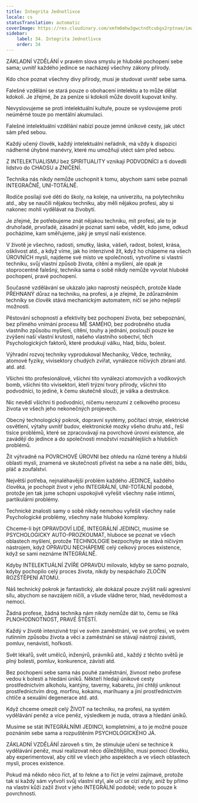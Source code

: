 ```yaml
---
title: Integrita Jednotlivce
locale: cs
statusTranslation: automatic
coverImage: https://res.cloudinary.com/xmfm6mhw3gwctndtcubgx2rptnae/image/upload/v1740337243/small_cover_educacion_fundamental_a051170f1c.webp
sidebar:
    label: 34. Integrita Jednotlivce
    order: 34
---
```

ZÁKLADNÍ VZDĚLÁNÍ v pravém slova smyslu je hluboké pochopení sebe sama; uvnitř každého jedince se nacházejí všechny zákony přírody.

Kdo chce poznat všechny divy přírody, musí je studovat uvnitř sebe sama.

Falešné vzdělání se stará pouze o obohacení intelektu a to může dělat kdokoli. Je zřejmé, že za peníze si kdokoli může dovolit kupovat knihy.

Nevyslovujeme se proti intelektuální kultuře, pouze se vyslovujeme proti neúměrné touze po mentální akumulaci.

Falešné intelektuální vzdělání nabízí pouze jemné únikové cesty, jak utéct sám před sebou.

Každý učený člověk, každý intelektuální neřádník, má vždy k dispozici nádherné úhybné manévry, které mu umožňují utéct sám před sebou.

Z INTELEKTUALISMU bez SPIRITUALITY vznikají PODVODNÍCI a ti dovedli lidstvo do CHAOSU a ZNIČENÍ.

Technika nás nikdy nemůže uschopnit k tomu, abychom sami sebe poznali INTEGRAČNĚ, UNI-TOTÁLNĚ.

Rodiče posílají své děti do školy, na koleje, na univerzitu, na polytechniku atd., aby se naučili nějakou techniku, aby měli nějakou profesi, aby si nakonec mohli vydělávat na živobytí.

Je zřejmé, že potřebujeme znát nějakou techniku, mít profesi, ale to je druhořadé, prvořadé, zásadní je poznat sami sebe, vědět, kdo jsme, odkud pocházíme, kam směřujeme, jaký je smysl naší existence.

V životě je všechno, radosti, smutky, láska, vášeň, radost, bolest, krása, ošklivost atd., a když víme, jak ho intenzivně žít, když ho chápeme na všech ÚROVNÍCH mysli, najdeme své místo ve společnosti, vytvoříme si vlastní techniku, svůj vlastní způsob života, cítění a myšlení, ale opak je stoprocentně falešný, technika sama o sobě nikdy nemůže vyvolat hluboké pochopení, pravé pochopení.

Současné vzdělávání se ukázalo jako naprostý neúspěch, protože klade PŘEHNANÝ důraz na techniku, na profesi, a je zřejmé, že zdůrazněním techniky se člověk stává mechanickým automatem, ničí se jeho nejlepší možnosti.

Pěstování schopností a efektivity bez pochopení života, bez sebepoznání, bez přímého vnímání procesu MĚ SAMÉHO, bez podrobného studia vlastního způsobu myšlení, cítění, touhy a jednání, poslouží pouze ke zvýšení naší vlastní krutosti, našeho vlastního sobectví, těch Psychologických faktorů, které produkují válku, hlad, bídu, bolest.

Výhradní rozvoj techniky vyprodukoval Mechaniky, Vědce, techniky, atomové fyziky, vivisektory chudých zvířat, vynálezce ničivých zbraní atd. atd. atd.

Všichni tito profesionálové, všichni tito vynálezci atomových a vodíkových bomb, všichni tito vivisektori, kteří trýzní tvory přírody, všichni tito podvodníci, to jediné, k čemu skutečně slouží, je válka a destrukce.

Nic nevědí všichni ti podvodníci, ničemu nerozumí z celkového procesu života ve všech jeho nekonečných projevech.

Obecný technologický pokrok, dopravní systémy, počítací stroje, elektrické osvětlení, výtahy uvnitř budov, elektronické mozky všeho druhu atd., řeší tisíce problémů, které se zpracovávají na povrchové úrovni existence, ale zavádějí do jedince a do společnosti množství rozsáhlejších a hlubších problémů.

Žít výhradně na POVRCHOVÉ ÚROVNI bez ohledu na různé terény a hlubší oblasti mysli, znamená ve skutečnosti přivést na sebe a na naše děti, bídu, pláč a zoufalství.

Největší potřeba, nejnaléhavější problém každého JEDINCE, každého člověka, je pochopit život v jeho INTEGRÁLNÍ, UNI-TOTÁLNÍ podobě, protože jen tak jsme schopni uspokojivě vyřešit všechny naše intimní, partikulární problémy.

Technické znalosti samy o sobě nikdy nemohou vyřešit všechny naše Psychologické problémy, všechny naše hluboké komplexy.

Chceme-li být OPRAVDOVÍ LIDÉ, INTEGRÁLNÍ JEDINCI, musíme se PSYCHOLOGICKY AUTO-PROZKOUMAT, hluboce se poznat ve všech oblastech myšlení, protože TECHNOLOGIE bezpochyby se stává ničivým nástrojem, když OPRAVDU NECHÁPEME celý celkový proces existence, když se sami neznáme INTEGRÁLNĚ.

Kdyby INTELEKTUÁLNÍ ZVÍŘE OPRAVDU milovalo, kdyby se samo poznalo, kdyby pochopilo celý proces života, nikdy by nespáchalo ZLOČIN ROZŠTĚPENÍ ATOMU.

Náš technický pokrok je fantastický, ale dokázal pouze zvýšit naši agresivní sílu, abychom se navzájem ničili, a všude vládne teror, hlad, nevědomost a nemoci.

Žádná profese, žádná technika nám nikdy nemůže dát to, čemu se říká PLNOHODNOTNOST, PRAVÉ ŠTĚSTÍ.

Každý v životě intenzivně trpí ve svém zaměstnání, ve své profesi, ve svém rutinním způsobu života a věci a zaměstnání se stávají nástroji závisti, pomluv, nenávisti, hořkosti.

Svět lékařů, svět umělců, inženýrů, právníků atd., každý z těchto světů je plný bolesti, pomluv, konkurence, závisti atd.

Bez pochopení sebe sama nás pouhé zaměstnání, živnost nebo profese vedou k bolesti a hledání úniků. Někteří hledají únikové cesty prostřednictvím alkoholu, kantýny, taverny, kabaretu, jiní chtějí uniknout prostřednictvím drog, morfinu, kokainu, marihuany a jiní prostřednictvím chtíče a sexuální degenerace atd. atd.

Když chceme omezit celý ŽIVOT na techniku, na profesi, na systém vydělávání peněz a více peněz, výsledkem je nuda, otrava a hledání úniků.

Musíme se stát INTEGRÁLNÍMI JEDINCI, kompletními, a to je možné pouze poznáním sebe sama a rozpuštěním PSYCHOLOGICKÉHO JÁ.

ZÁKLADNÍ VZDĚLÁNÍ zároveň s tím, že stimuluje učení se technice k vydělávání peněz, musí realizovat něco důležitějšího, musí pomoci člověku, aby experimentoval, aby cítil ve všech jeho aspektech a ve všech oblastech mysli, proces existence.

Pokud má někdo něco říct, ať to řekne a to říct je velmi zajímavé, protože tak si každý sám vytvoří svůj vlastní styl, ale učí se cizí styly, aniž by přímo na vlastní kůži zažil život v jeho INTEGRÁLNÍ podobě; vede to pouze k povrchnosti.

